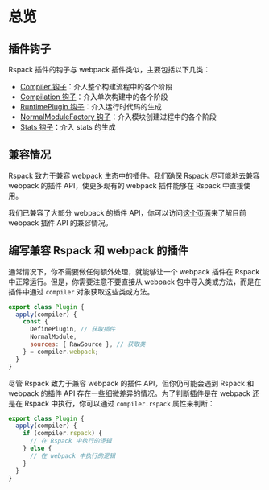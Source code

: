 # 总览

## 插件钩子

Rspack 插件的钩子与 webpack 插件类似，主要包括以下几类：

- [Compiler 钩子](/api/plugin-api/compiler-hooks)：介入整个构建流程中的各个阶段
- [Compilation 钩子](/api/plugin-api/compilation-hooks)：介入单次构建中的各个阶段
- [RuntimePlugin 钩子](/api/plugin-api/runtime-plugin-hooks)：介入运行时代码的生成
- [NormalModuleFactory 钩子](/api/plugin-api/normal-module-factory-hooks)：介入模块创建过程中的各个阶段
- [Stats 钩子](/api/plugin-api/stats-hooks)：介入 stats 的生成

## 兼容情况

Rspack 致力于兼容 webpack 生态中的插件。我们确保 Rspack 尽可能地去兼容 webpack 的插件 API，使更多现有的 webpack 插件能够在 Rspack 中直接使用。

我们已兼容了大部分 webpack 的插件 API，你可以访问[这个页面](https://github.com/orgs/web-infra-dev/projects/9)来了解目前 webpack 插件 API 的兼容情况。

## 编写兼容 Rspack 和 webpack 的插件

通常情况下，你不需要做任何额外处理，就能够让一个 webpack 插件在 Rspack 中正常运行。但是，你需要注意不要直接从 webpack 包中导入类或方法，而是在插件中通过 `compiler` 对象获取这些类或方法。

```js
export class Plugin {
  apply(compiler) {
    const {
      DefinePlugin, // 获取插件
      NormalModule,
      sources: { RawSource }, // 获取类
    } = compiler.webpack;
  }
}
```

尽管 Rspack 致力于兼容 webpack 的插件 API，但你仍可能会遇到 Rspack 和 webpack 的插件 API 存在一些细微差异的情况。为了判断插件是在 webpack 还是在 Rspack 中执行，你可以通过 `compiler.rspack` 属性来判断：

```js
export class Plugin {
  apply(compiler) {
    if (compiler.rspack) {
      // 在 Rspack 中执行的逻辑
    } else {
      // 在 webpack 中执行的逻辑
    }
  }
}
```
